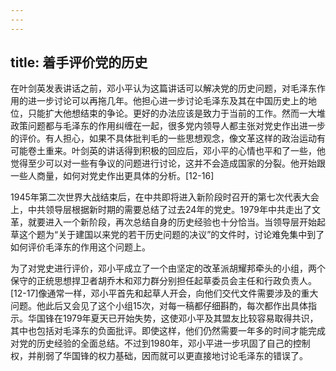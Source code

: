 ```yaml
---
---
---
```

title: 着手评价党的历史
---



在叶剑英发表讲话之前，邓小平认为这篇讲话可以解决党的历史问题，对毛泽东作用的进一步讨论可以再拖几年。他担心进一步讨论毛泽东及其在中国历史上的地位，只能扩大他想结束的争论。更好的办法应该是致力于当前的工作。然而一大堆政策问题都与毛泽东的作用纠缠在一起，很多党内领导人都主张对党史作出进一步的评价。有人担心，如果不具体批判毛的一些思想观念，像文革这样的政治运动有可能卷土重来。叶剑英的讲话得到积极的回应后，邓小平的心情也平和了一些，他觉得至少可以对一些有争议的问题进行讨论，这并不会造成国家的分裂。他开始跟一些人商量，如何对党史作出更具体的分析。[12-16]

1945年第二次世界大战结束后，在中共即将进入新阶段时召开的第七次代表大会上，中共领导层根据新时期的需要总结了过去24年的党史。1979年中共走出了文革，就要进入一个新阶段，再次总结自身的历史经验也十分恰当。当领导层开始起草这个题为“关于建国以来党的若干历史问题的决议”的文件时，讨论难免集中到了如何评价毛泽东的作用这个问题上。

为了对党史进行评价，邓小平成立了一个由坚定的改革派胡耀邦牵头的小组，两个保守的正统思想捍卫者胡乔木和邓力群分别担任起草委员会主任和行政负责人。[12-17]像通常一样，邓小平首先和起草人开会，向他们交代文件需要涉及的重大问题。他此后又会见了这个小组15次，对每一稿都仔细斟酌，每次都作出具体指示。华国锋在1979年夏天已开始失势，这使邓小平及其盟友比较容易取得共识，其中也包括对毛泽东的负面批评。即使这样，他们仍然需要一年多的时间才能完成对党的历史经验的全面总结。不过到1980年，邓小平进一步巩固了自己的控制权，并削弱了华国锋的权力基础，因而就可以更直接地讨论毛泽东的错误了。